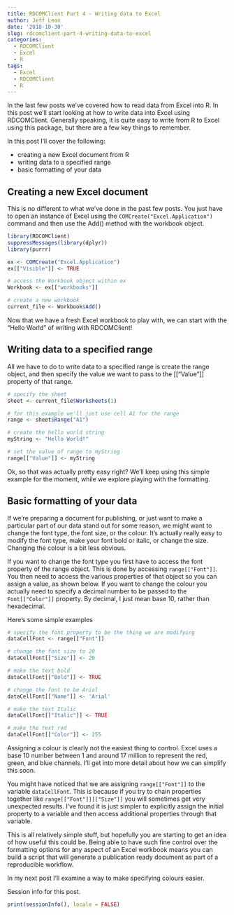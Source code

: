 ```yaml
---
title: RDCOMClient Part 4 - Writing data to Excel
author: Jeff Lean
date: '2018-10-30'
slug: rdcomclient-part-4-writing-data-to-excel
categories:
  - RDCOMClient
  - Excel
  - R
tags:
  - Excel
  - RDCOMClient
  - R
---
```


In the last few posts we've covered how to read data from Excel into R. In this post we'll start looking at how to write data into Excel using RDCOMClient. Generally speaking, it is quite easy to write from R to Excel using this package, but there are a few key things to remember.

In this post I'll cover the following:

* creating a new Excel document from R
* writing data to a specified range
* basic formatting of your data


## Creating a new Excel document

This is no different to what we've done in the past few posts. You just have to open an instance of Excel using the `COMCreate("Excel.Application")` command and then use the Add() method with the workbook object.

```r
library(RDCOMClient)
suppressMessages(library(dplyr))
library(purrr)

ex <- COMCreate("Excel.Application")
ex[["Visible"]] <- TRUE

# access the Workbook object within ex
Workbook <- ex[["workbooks"]]

# create a new workbook
current_file <- Workbook$Add()

```


Now that we have a fresh Excel workbook to play with, we can start with the "Hello World" of writing with RDCOMClient!

## Writing data to a specified range

All we have to do to write data to a specified range is create the range object, and then specify the value we want to pass to the [["Value"]] property of that range.

```r
# specify the sheet
sheet <- current_file$Worksheets(1)

# for this example we'll just use cell A1 for the range
range <- sheet$Range("A1")

# create the hello world string
myString <- "Hello World!"

# set the value of range to myString
range[["Value"]] <- myString

```

Ok, so that was actually pretty easy right? We'll keep using this simple example for the moment, while we explore playing with the formatting.

## Basic formatting of your data

If we're preparing a document for publishing, or just want to make a particular part of our data stand out for some reason, we might want to change the font type, the font size, or the colour. It's actually really easy to modify the font type, make your font bold or italic, or change the size. Changing the colour is a bit less obvious.

If you want to change the font type you first have to access the font property of the range object. This is done by accessing `range[["Font"]]`. You then need to access the various properties of that object so you can assign a value, as shown below. If you want to change the colour you actually need to specify a decimal number to be passed to the `Font[["Color"]]` property. By decimal, I just mean base 10, rather than hexadecimal.

Here's some simple examples

```r
# specify the font property to be the thing we are modifying
dataCellFont <- range[["Font"]]

# change the font size to 20
dataCellFont[["Size"]] <- 20

# make the text bold
dataCellFont[["Bold"]] <- TRUE

# change the font to be Arial
dataCellFont[["Name"]] <- 'Arial'

# make the text Italic
dataCellFont[["Italic"]] <- TRUE

# make the text red
dataCellFont[["Color"]] <- 255

```

Assigning a colour is clearly not the easiest thing to control. Excel uses a base 10 number between 1 and around 17 million to represent the red, green, and blue channels. I'll get into more detail about how we can simplify this soon.

You might have noticed that we are assigning `range[["Font"]]` to the variable `dataCellFont`. This is because if you try to chain properties together like `range[["Font"]][["Size"]]` you will sometimes get very unexpected results. I've found it is just simpler to explicitly assign the initial property to a variable and then access additional properties through that variable.

This is all relatively simple stuff, but hopefully you are starting to get an idea of how useful this could be. Being able to have such fine control over the formatting options for any aspect of an Excel workbook means you can build a script that will generate a publication ready document as part of a reproducible workflow.

In my next post I'll examine a way to make specifying colours easier.


Session info for this post.
```r
print(sessionInfo(), locale = FALSE)

```



